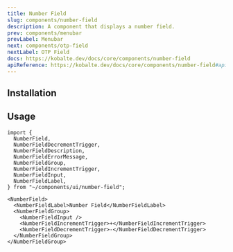 ```yaml
---
title: Number Field
slug: components/number-field
description: A component that displays a number field.
prev: components/menubar
prevLabel: Menubar
next: components/otp-field
nextLabel: OTP Field
docs: https://kobalte.dev/docs/core/components/number-field
apiReference: https://kobalte.dev/docs/core/components/number-field#api-reference
---
```



<PreviewTabs demoCode={NumberFieldDemoCode}>
    <NumberFieldDemo client:only="solid-js" /> 
</PreviewTabs>

## Installation

<InstallationTabs name="number-field" code={NumberFieldCode} />

## Usage

```tsx
import {
  NumberField,
  NumberFieldDecrementTrigger,
  NumberFieldDescription,
  NumberFieldErrorMessage,
  NumberFieldGroup,
  NumberFieldIncrementTrigger,
  NumberFieldInput,
  NumberFieldLabel,
} from "~/components/ui/number-field";
```

```tsx
<NumberField>
  <NumberFieldLabel>Number Field</NumberFieldLabel>
  <NumberFieldGroup>
    <NumberFieldInput />
    <NumberFieldIncrementTrigger>+</NumberFieldIncrementTrigger>
    <NumberFieldDecrementTrigger>-</NumberFieldDecrementTrigger>
  </NumberFieldGroup>
</NumberFieldGroup>
```